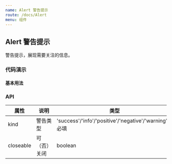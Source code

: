 ```yaml
---
name: Alert 警告提示
route: /docs/Alert
menu: 组件
---
```



## Alert 警告提示

警告提示，展现需要关注的信息。

### 代码演示

#### 基本用法

<ShowTools code={SuccessDemoCode} title="基本用法" desc="使用kind控制Alert类型">
  <SuccessDemo />
</ShowTools>

<ShowTools code={InfoDemoCode} title="基本用法" desc="使用kind控制Alert类型">
  <InfoDemo />
</ShowTools>

<ShowTools code={BasicDemoCode} title="基本用法" desc="使用kind控制Alert类型">
  <BasicDemo />
</ShowTools>

<ShowTools code={PoDemoCode} title="基本用法" desc="使用kind控制Alert类型">
  <PoDemo />
</ShowTools>

<ShowTools code={NeDomeCode} title="基本用法" desc="使用kind控制Alert类型">
  <NeDome />
</ShowTools>




### API

| 属性 | 说明     | 类型                                         | 默认值 |
| ---- | -------- | -------------------------------------------- | ------ |
| kind | 警告类型 | 'success'/'info'/'positive'/'negative'/'warning'非必填 | 'sucess' |
| closeable | 可（否）关闭 | boolean | 'false'  |


